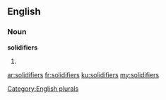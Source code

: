 ==English==

===Noun===
'''solidifiers'''

# {{plural of|solidifier}}

[[Category:English plurals]]

[[ar:solidifiers]]
[[fr:solidifiers]]
[[ku:solidifiers]]
[[my:solidifiers]]
